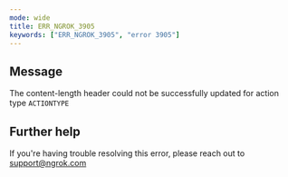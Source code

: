 ```yaml
---
mode: wide
title: ERR_NGROK_3905
keywords: ["ERR_NGROK_3905", "error 3905"]
---
```


## Message

The content-length header could not be successfully updated for action type `ACTIONTYPE`

## Further help

If you're having trouble resolving this error, please reach out to [support@ngrok.com](mailto:support@ngrok.com?subject=Help%20with%20ERR_NGROK_3905)
